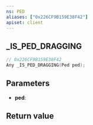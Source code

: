 ```yaml
---
ns: PED
aliases: ["0x226CF9B159E38F42"]
apiset: client
---
```

## _IS_PED_DRAGGING

```c
// 0x226CF9B159E38F42
Any _IS_PED_DRAGGING(Ped ped);
```


## Parameters
* **ped**:

## Return value